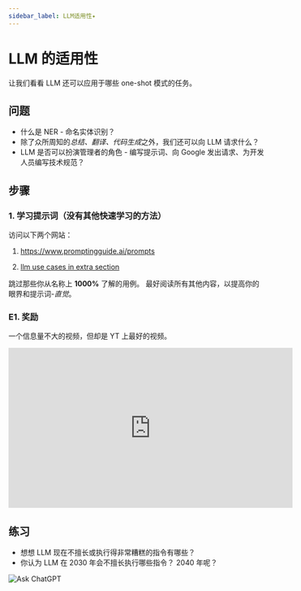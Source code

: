 ```yaml
---
sidebar_label: LLM适用性✦
---
```


# LLM 的适用性

让我们看看 LLM 还可以应用于哪些 one-shot 模式的任务。

## 问题

- 什么是 NER - 命名实体识别？
- 除了众所周知的*总结、翻译、代码生成*之外，我们还可以向 LLM 请求什么？
- LLM 是否可以扮演管理者的角色 - 编写提示词、向 Google 发出请求、为开发人员编写技术规范？

## 步骤

### 1. 学习提示词（没有其他快速学习的方法）

访问以下两个网站：

1. https://www.promptingguide.ai/prompts

2. [llm use cases in extra section](../extra/prompt-lib/)

跳过那些你从名称上 **1000%** 了解的用例。 最好阅读所有其他内容，以提高你的眼界和提示词-*直觉*。

### E1. 奖励

一个信息量不大的视频，但却是 YT 上最好的视频。

<iframe width="560" height="315" src="https://www.youtube.com/embed/w3Ew2tTDGwo?si=oAX4yHowZE0vHGtW" title="YouTube video player" frameborder="0" allow="accelerometer; autoplay; clipboard-write; encrypted-media; gyroscope; picture-in-picture; web-share" referrerpolicy="strict-origin-when-cross-origin" allowfullscreen></iframe>

## 练习

- 想想 LLM 现在不擅长或执行得非常糟糕的指令有哪些？
- 你认为 LLM 在 2030 年会不擅长执行哪些指令？ 2040 年呢？

![Ask ChatGPT](https://img.shields.io/badge/Ask%20ChatGPT-8A2BE2?style=for-the-badge)
